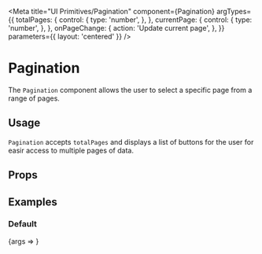 

<Meta
  title="UI Primitives/Pagination"
  component={Pagination}
  argTypes={{
    totalPages: {
      control: {
        type: 'number',
      },
    },
    currentPage: {
      control: {
        type: 'number',
      },
    },
    onPageChange: {
      action: 'Update current page',
    },
  }}
  parameters={{ layout: 'centered' }}
/>

# Pagination

The `Pagination` component allows the user to select a specific page from a range of pages.

## Usage

`Pagination` accepts `totalPages` and displays a list of buttons for the user for easir access to multiple pages of data.

## Props

<ArgsTable of={Pagination} />

## Examples

### Default

<Canvas>
  <Story name="Default">{args => <Pagination {...args} totalPages={20} />}</Story>
</Canvas>
